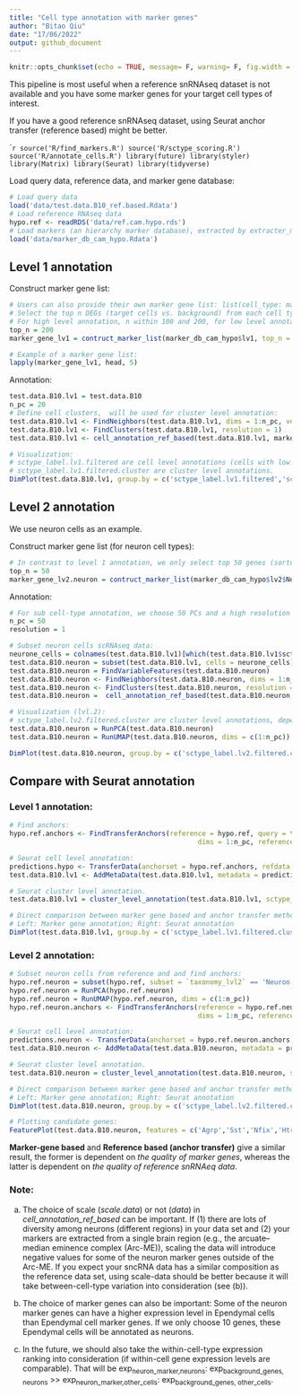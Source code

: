 ```yaml
---
title: "Cell type annotation with marker genes"
author: "Bitao Qiu"
date: "17/06/2022"
output: github_document
---
```


```r
knitr::opts_chunk$set(echo = TRUE, message= F, warning= F, fig.width = 11)
```

This pipeline is most useful when a reference snRNAseq dataset is not available and you have some marker genes for your target cell types of interest.

If you have a good reference snRNAseq dataset, using Seurat anchor transfer (reference based) might be better.

````r
source('R/find_markers.R')
source('R/sctype_scoring.R')
source('R/annotate_cells.R')
library(future)
library(styler)
library(Matrix)
library(Seurat)
library(tidyverse)
```

Load query data, reference data, and marker gene database:

```r
# Load query data
load('data/test.data.B10_ref.based.Rdata') 
# Load reference RNAseq data
hypo.ref <- readRDS('data/ref.cam.hypo.rds') 
# Load markers (an hierarchy marker database), extracted by extracter_marker_hierarcy.R
load('data/marker_db_cam_hypo.Rdata')
```

## Level 1 annotation

Construct marker gene list:

```r
# Users can also provide their own marker gene list: list(cell_type: markers)
# Select the top n DEGs (target cells vs. background) from each cell type as marker genes. 
# For high level annotation, n within 100 and 200, for low level annotation, n = 30 - 50 should be fine.
top_n = 200
marker_gene_lv1 = contruct_marker_list(marker_db_cam_hypo$lv1, top_n = top_n)

# Example of a marker gene list:
lapply(marker_gene_lv1, head, 5)
```

Annotation:

```r
test.data.B10.lv1 = test.data.B10
n_pc = 20
# Define cell clusters,  will be used for cluster level annotation:
test.data.B10.lv1 <- FindNeighbors(test.data.B10.lv1, dims = 1:n_pc, verbose = F)
test.data.B10.lv1 <- FindClusters(test.data.B10.lv1, resolution = 1) 
test.data.B10.lv1 <- cell_annotation_ref_based(test.data.B10.lv1, marker_gene_lv1, label = 'sctype_label.lv1', data_slot = 'scale.data', filter = T)

# Visualization:
# sctype_label.lv1.filtered are cell level annotations (cells with low scores are marked as "Unknown"); 
# sctype_label.lv1.filtered.cluster are cluster level annotations.
DimPlot(test.data.B10.lv1, group.by = c('sctype_label.lv1.filtered','sctype_label.lv1.filtered.cluster'),label = T) & NoLegend()
```

## Level 2 annotation

We use neuron cells as an example.

Construct marker gene list (for neuron cell types):

```r
# In contrast to level 1 annotation, we only select top 50 genes (sorted by W score) as marker genes, because the transcriptomics difference among (sub-)cell types might be small at level 2.
top_n = 50
marker_gene_lv2.neuron = contruct_marker_list(marker_db_cam_hypo$lv2$Neuron, top_n = top_n)
```

Annotation:

```r
# For sub cell-type annotation, we choose 50 PCs and a high resolution for cluster annotation.
n_pc = 50
resolution = 1

# Subset neuron cells scRNAseq data:
neurone_cells = colnames(test.data.B10.lv1)[which(test.data.B10.lv1$sctype_label.lv1.filtered.cluster %in% c('Neuron'))]
test.data.B10.neuron = subset(test.data.B10.lv1, cells = neurone_cells)
test.data.B10.neuron = FindVariableFeatures(test.data.B10.neuron)
test.data.B10.neuron <- FindNeighbors(test.data.B10.neuron, dims = 1:n_pc, verbose = T)
test.data.B10.neuron <- FindClusters(test.data.B10.neuron, resolution = resolution) 
test.data.B10.neuron =  cell_annotation_ref_based(test.data.B10.neuron, marker_gene_lv2.neuron, label = 'sctype_label.lv2')

# Visualization (lvl.2):
# sctype_label.lv2.filtered.cluster are cluster level annotations, depended on cluster annotation (seurat_clusters).
test.data.B10.neuron = RunPCA(test.data.B10.neuron)
test.data.B10.neuron = RunUMAP(test.data.B10.neuron, dims = c(1:n_pc))

DimPlot(test.data.B10.neuron, group.by = c('sctype_label.lv2.filtered.cluster', 'seurat_clusters'),label = T) & NoLegend()
```

## Compare with Seurat annotation 

### Level 1 annotation:

```r
# Find anchors:
hypo.ref.anchors <- FindTransferAnchors(reference = hypo.ref, query = test.data.B10.lv1, recompute.residuals = F,
                                               dims = 1:n_pc, reference.reduction = "pca")

# Seurat cell level annotation:
predictions.hypo <- TransferData(anchorset = hypo.ref.anchors, refdata = hypo.ref$taxonomy_lvl2, dims = 1:n_pc)
test.data.B10.lv1 <- AddMetaData(test.data.B10.lv1, metadata = predictions.hypo)

# Seurat cluster level annotation.
test.data.B10.lv1 = cluster_level_annotation(test.data.B10.lv1, sctype_label = 'predicted.id')

# Direct comparison between marker gene based and anchor transfer method:
# Left: Marker gene annotation; Right: Seurat annotation
DimPlot(test.data.B10.lv1, group.by = c('sctype_label.lv1.filtered.cluster','predicted.id.cluster'),label = T) & NoLegend()
```

### Level 2 annotation:

```r
# Subset neuron cells from reference and and find anchors:
hypo.ref.neuron = subset(hypo.ref, subset = `taxonomy_lvl2` == 'Neuron')
hypo.ref.neuron = RunPCA(hypo.ref.neuron)
hypo.ref.neuron = RunUMAP(hypo.ref.neuron, dims = c(1:n_pc))
hypo.ref.neuron.anchors <- FindTransferAnchors(reference = hypo.ref.neuron, query = test.data.B10.neuron, recompute.residuals = F,
                                               dims = 1:n_pc, reference.reduction = "pca")

# Seurat cell level annotation:
predictions.neuron <- TransferData(anchorset = hypo.ref.neuron.anchors, refdata = hypo.ref.neuron$cell_type_all_lvl2, dims = 1:n_pc)
test.data.B10.neuron <- AddMetaData(test.data.B10.neuron, metadata = predictions.neuron)

# Seurat cluster level annotation.
test.data.B10.neuron = cluster_level_annotation(test.data.B10.neuron, sctype_label = 'predicted.id')

# Direct comparison between marker gene based and anchor transfer method:
# Left: Marker gene annotation; Right: Seurat annotation
DimPlot(test.data.B10.neuron, group.by = c('sctype_label.lv2.filtered.cluster', 'predicted.id.cluster'),label = T) & NoLegend()
```

```r
# Plotting candidate genes:
FeaturePlot(test.data.B10.neuron, features = c('Agrp','Sst','Nfix','Htr2c'))
```

**Marker-gene based** and **Reference based (anchor transfer)** give a similar result, the former is dependent on *the quality of marker genes*, whereas the latter is dependent on *the quality of reference snRNAeq data*.

### Note: 

(a) The choice of scale (*scale.data*) or not (*data*) in *cell_annotation_ref_based* can be important. If (1) there are lots of diversity among neurons (different regions) in your data set and (2) your markers are extracted from a single brain region (e.g., the arcuate–median eminence complex (Arc-ME)), scaling the data will introduce negative values for some of the neuron marker genes outside of the Arc-ME. If you expect your sncRNA data has a similar composition as the reference data set, using scale-data should be better because it will take between-cell-type variation into consideration (see (b)).

(b) The choice of marker genes can also be important: Some of the neuron marker genes can have a higher expression level in Ependymal cells than Ependymal cell marker genes. If we only choose 10 genes, these Ependymal cells will be annotated as neurons. 

(c) In the future, we should also take the within-cell-type expression ranking into consideration (if within-cell gene expression levels are comparable). That will be exp<sub>neuron_marker,neurons</sub>: exp<sub>background_genes, neurons</sub> >> exp<sub>neuron_marker,other_cells</sub>: exp<sub>background_genes, other_cells</sub>.
